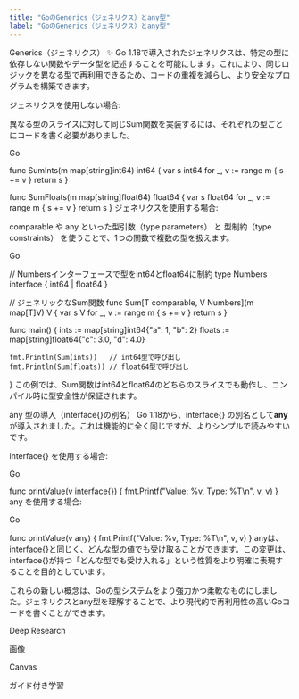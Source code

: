 ```yaml
---
title: "GoのGenerics（ジェネリクス）とany型"
label: "GoのGenerics（ジェネリクス）とany型"
---
```


Generics（ジェネリクス） ✨
Go 1.18で導入されたジェネリクスは、特定の型に依存しない関数やデータ型を記述することを可能にします。これにより、同じロジックを異なる型で再利用できるため、コードの重複を減らし、より安全なプログラムを構築できます。

ジェネリクスを使用しない場合:

異なる型のスライスに対して同じSum関数を実装するには、それぞれの型ごとにコードを書く必要がありました。

Go

func SumInts(m map[string]int64) int64 {
    var s int64
    for _, v := range m {
        s += v
    }
    return s
}

func SumFloats(m map[string]float64) float64 {
    var s float64
    for _, v := range m {
        s += v
    }
    return s
}
ジェネリクスを使用する場合:

comparable や any といった型引数（type parameters） と 型制約（type constraints） を使うことで、1つの関数で複数の型を扱えます。

Go

// Numbersインターフェースで型をint64とfloat64に制約
type Numbers interface {
    int64 | float64
}

// ジェネリックなSum関数
func Sum[T comparable, V Numbers](m map[T]V) V {
    var s V
    for _, v := range m {
        s += v
    }
    return s
}

func main() {
    ints := map[string]int64{"a": 1, "b": 2}
    floats := map[string]float64{"c": 3.0, "d": 4.0}

    fmt.Println(Sum(ints))   // int64型で呼び出し
    fmt.Println(Sum(floats)) // float64型で呼び出し
}
この例では、Sum関数はint64とfloat64のどちらのスライスでも動作し、コンパイル時に型安全性が保証されます。

any 型の導入（interface{}の別名）
Go 1.18から、interface{} の別名として**any**が導入されました。これは機能的に全く同じですが、よりシンプルで読みやすいです。

interface{} を使用する場合:

Go

func printValue(v interface{}) {
    fmt.Printf("Value: %v, Type: %T\n", v, v)
}
any を使用する場合:

Go

func printValue(v any) {
    fmt.Printf("Value: %v, Type: %T\n", v, v)
}
anyは、interface{}と同じく、どんな型の値でも受け取ることができます。この変更は、interface{}が持つ「どんな型でも受け入れる」という性質をより明確に表現することを目的としています。

これらの新しい概念は、Goの型システムをより強力かつ柔軟なものにしました。ジェネリクスとany型を理解することで、より現代的で再利用性の高いGoコードを書くことができます。












Deep Research

画像

Canvas

ガイド付き学習

